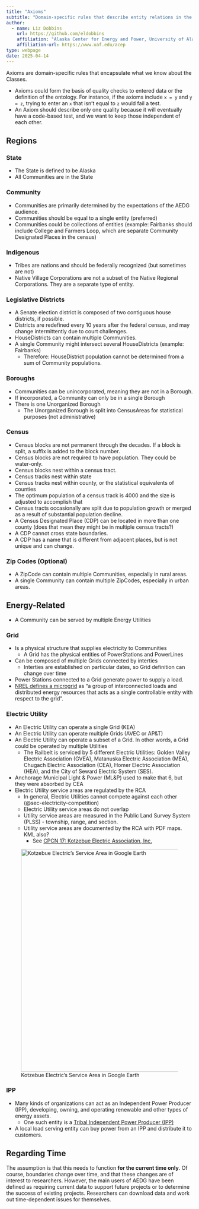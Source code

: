 ```yaml
---
title: "Axioms"
subtitle: "Domain-specific rules that describe entity relations in the Alaska Community Ontology"
author:
  - name: Liz Dobbins
    url: https://github.com/eldobbins
    affiliation: "Alaska Center for Energy and Power, University of Alaska Fairbanks"
    affiliation-url: https://www.uaf.edu/acep 
type: webpage
date: 2025-04-14
---
```


Axioms are domain-specific rules that encapsulate what we know about the Classes.

  - Axioms could form the basis of quality checks to entered data or the definition of the ontology. For instance, if the axioms include `x = y` and `y = z`, trying to enter an `x` that isn't equal to `z` would fail a test.
  - An Axiom should describe only one quality because it will eventually have a code-based test, and we want to keep those independent of each other.
  
## Regions

### State
- The State is defined to be Alaska
- All Communities are in the State

### Community
- Communities are primarily determined by the expectations of the AEDG audience.
- Communities should be equal to a single entity (preferred)
- Communities could be collections of entities (example: Fairbanks should include College and Farmers Loop, which are separate Community Designated Places in the census)

### Indigenous 

- Tribes are nations and should be federally recognized (but sometimes are not)
- Native Village Corporations are not a subset of the Native Regional Corporations. They are a separate type of entity.

### Legislative Districts

- A Senate election district is composed of two contiguous house districts, if possible.
- Districts are redefined every 10 years after the federal census, and may change intermittently due to court challenges.
- HouseDistricts can contain multiple Communities.
- A single Community might intersect several HouseDistricts (example: Fairbanks)
  - Therefore: HouseDistrict population cannot be determined from a sum of Community populations.

### Boroughs
- Communities can be unincorporated, meaning they are not in a Borough.
- If incorporated, a Community can only be in a single Borough
- There is one Unorganized Borough
  - The Unorganized Borough is split into CensusAreas for statistical purposes (not administrative)

### Census

- Census blocks are not permanent through the decades. If a block is split, a suffix is added to the block number.
- Census blocks are not required to have population. They could be water-only.
- Census blocks nest within a census tract. 
- Census tracks nest within state
- Census tracks nest within county, or the statistical equivalents of counties
- The optimum population of a census track is 4000 and the size is adjusted to accomplish that
- Census tracts occasionally are split due to population growth or merged as a result of substantial population decline.
- A Census Designated Place (CDP) can be located in more than one county (does that mean they might be in multiple census tracts?)
- A CDP cannot cross state boundaries.
- A CDP has a name that is different from adjacent places, but is not unique and can change.


### Zip Codes (Optional)
- A ZipCode can contain multiple Communities, especially in rural areas.
- A single Community can contain multiple ZipCodes, especially in urban areas.


## Energy-Related

- A Community can be served by multiple Energy Utilities

### Grid
- Is a physical structure that supplies electricity to Communities
  - A Grid has the physical entities of PowerStations and PowerLines
- Can be composed of multiple Grids connected by interties
  - Interties are established on particular dates, so Grid definition can change over time
- Power Stations connected to a Grid generate power to supply a load.
- [NREL defines a microgrid](https://www.nrel.gov/grid/microgrids) as "a group of interconnected loads and distributed energy resources that acts as a single controllable entity with respect to the grid". 

### Electric Utility
- An Electric Utility can operate a single Grid (KEA)
- An Electric Utility can operate multiple Grids (AVEC or AP&T)
- An Electric Utility can operate a subset of a Grid. In other words, a Grid could be operated by multiple Utilities
  - The Railbelt is serviced by 5 different Electric Utilities: Golden Valley Electric Association (GVEA), Matanuska Electric Association (MEA), Chugach Electric Association (CEA), Homer Electric Association (HEA), and the City of Seward Electric System (SES).
- Anchorage Municipal Light & Power (ML&P) used to make that 6, but they were absorbed by CEA
- Electric Utility service areas are regulated by the RCA
  - In general, Electric Utilities cannot compete against each other (@sec-electricity-competition)
  - Electric Utility service areas do not overlap
  - Utility service areas are measured in the Public Land Survey System (PLSS) - township, range, and section.
  - Utility service areas are documented by the RCA with PDF maps. KML also?
    - See [CPCN 17: Kotzebue Electric Association, Inc.](https://rca.alaska.gov/RCAWeb/Certificate/CertificateDetails.aspx?id=a2255e26-17e0-47b3-a1ff-2c43ad24fbdf)


![Kotzebue Electric's Service Area in Google Earth](images/KEA_kml_google.png){fig-alt="KEA's service area displayed in Google Earth" width=600 fig-align="left"}


### IPP
- Many kinds of organizations can act as an Independent Power Producer (IPP), developing, owning, and operating renewable and other types of energy assets.
  - One such entity is a [Tribal Independent Power Producer (IPP)](https://www.energy.gov/sites/default/files/2024-07/Tribal-IPP-Development-in-Alaska_0.pdf)
- A local load serving entity can buy power from an IPP and distribute it to customers.


## Regarding Time

The assumption is that this needs to function **for the current time only**. Of course, boundaries change over time, and that these changes are of interest to researchers. However, the main users of AEDG have been defined as requiring current data to support future projects or to determine the success of existing projects. Researchers can download data and work out time-dependent issues for themselves.

